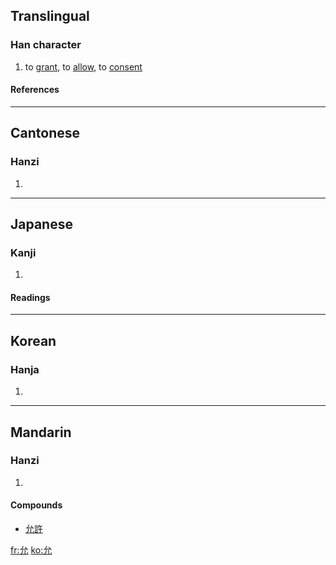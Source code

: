 ==Translingual==
===Han character===
{{Han char|rn=10|rad=儿|as=02|sn=4|four=2321<sub>0</sub>|canj=戈竹山 (IHU)}}
# to [[grant]], to [[allow]], to [[consent]]
====References====
{{Han ref|kx=0123.030|dkj=01338|dj=0258.010|hdz=10265.030|uh=5141|ud=20801|bh=A4B9|bd=42169}}
----
==Cantonese==
===Hanzi===
{{yue-hanzi|jyut=|y=wan5}}
# {{defn|Cantonese}}
----
==Japanese==
===Kanji===
{{ja-kanji|grade=|rs=儿02}}
# {{defn|Japanese}}
====Readings====
{{ja-readings|on=[[いん]] (in)|kun=[[まこと]] (makoto), [[ゆるす]] (yurusu), [[じょう]] (jou)}}
----
==Korean==
===Hanja===
{{ko-hanja|hangeul=윤|rv=yun|mr=yun}}
# {{defn|Korean}}
----
==Mandarin==
===Hanzi===
{{cmn-hanzi|pin=[[yǔn]] ([[yun3]])|wg=yün<sup>3</sup>}}
# {{defn|Mandarin}}
====Compounds====
* [[允許]]

[[fr:允]]
[[ko:允]]